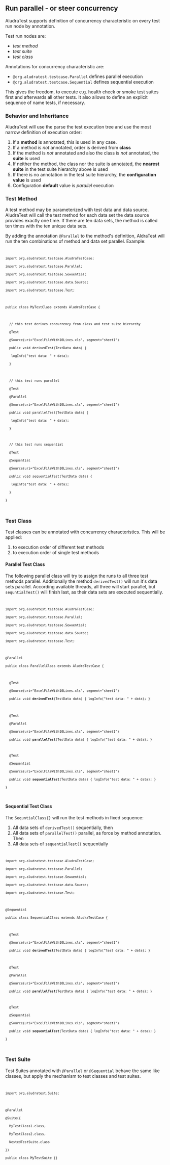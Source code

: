 == Run parallel - or steer concurrency ==

AludraTest supports definition of concurrency characteristic on every test run node by annotation.

Test run nodes are:
*''test method''
*''test suite''
*''test class''

Annotations for concurrency characteristic are:
*<code>@org.aludratest.testcase.Parallel</code> defines parallel execution
*<code>@org.aludratest.testcase.Sequential</code> defines sequential execution

This gives the freedom, to execute e.g. health check or smoke test suites first and afterwards all other tests. It also allows to define an explicit sequence of name tests, if necessary. 

=== Behavior and Inheritance ===
AludraTest will use the parse the test execution tree and use the most narrow definition of execution order:
#If a '''method''' is annotated, this is used in any case.
#If a method is ''not'' annotated, order is derived from '''class'''
#If the method is ''not'' annotated and also the class is ''not'' annotated, the '''suite''' is used
#If neither the method, the class nor the suite is annotated, the '''nearest suite''' in the test suite hierarchy above is used
#If there is no annotation in the test suite hierarchy, the '''configuration value''' is used
#Configuration '''default''' value is ''parallel'' execution

=== Test Method ===
A test method may be parameterized with test data and data source. AludraTest will call the test method for each data set the data source provides exactly one time. If there are ten data sets, the method is called ten times with the ten unique data sets.

By adding the annotation <code>@Parallel</code> to the method's definition, AldraTest will run the ten combinations of method and data set parallel.   
Example:

<code>
 import org.aludratest.testcase.AludraTestCase;
 import org.aludratest.testcase.Parallel;
 import org.aludratest.testcase.Sewuential;
 import org.aludratest.testcase.data.Source;
 import org.aludratest.testcase.Test;
 
 public class MyTestClass extends AludraTestCase {
 
   // this test derives concurrency from class and test suite hierarchy
   @Test
   @Source(uri="ExcelFileWith10Lines.xls", segment="sheet1")
   public void derivedTest(TestData data) {
   	logInfo("test data: " + data);
   }
 
   // this test runs parallel
   @Test
   @Parallel
   @Source(uri="ExcelFileWith10Lines.xls", segment="sheet1")
   public void parallelTest(TestData data) {
   	logInfo("test data: " + data);
   }
   
   // this test runs sequential
   @Test
   @Sequential
   @Source(uri="ExcelFileWith10Lines.xls", segment="sheet1")
   public void sequentialTest(TestData data) {
   	logInfo("test data: " + data);
   }
 }
</code> 

=== Test Class ===
Test classes can be annotated with concurrency characteristics. This will be applied:
#to execution order of different test methods
#to execution order of single test methods


==== Parallel Test Class====
The following parallel class will try to assign the runs to all three test methods parallel. Additionally  the method <code>derivedTest()</code> will run it's data sets parallel. According available threads, all three will start parallel, but <code>sequntialTest()</code> will finish last, as their data sets are executed sequentially.

<code>
 import org.aludratest.testcase.AludraTestCase;
 import org.aludratest.testcase.Parallel;
 import org.aludratest.testcase.Sewuential;
 import org.aludratest.testcase.data.Source;
 import org.aludratest.testcase.Test;
 
 @Parallel
 public class ParallelClass extends AludraTestCase {
 
   @Test
   @Source(uri="ExcelFileWith10Lines.xls", segment="sheet1")
   public void '''derivedTest'''(TestData data) { logInfo("test data: " + data); }
 
   @Test
   @Parallel
   @Source(uri="ExcelFileWith10Lines.xls", segment="sheet1")
   public void '''parallelTest'''(TestData data) { logInfo("test data: " + data); }
   
   @Test
   @Sequential
   @Source(uri="ExcelFileWith10Lines.xls", segment="sheet1")
   public void '''sequentialTest'''(TestData data) { logInfo("test data: " + data); }
 }
</code> 

==== Sequential Test Class ====
The <code>SequntialClass{}</code> will run the test methods in fixed sequence:
#All data sets of <code>derivedTest()</code> sequentially, then
#All data sets of <code>parallelTest()</code> parallel, as force by method annotation. Then
#All data sets of <code>sequentialTest()</code> sequentially

<code>
 import org.aludratest.testcase.AludraTestCase;
 import org.aludratest.testcase.Parallel;
 import org.aludratest.testcase.Sewuential;
 import org.aludratest.testcase.data.Source;
 import org.aludratest.testcase.Test;
 
 @Sequential
 public class SequentialClass extends AludraTestCase {
 
   @Test
   @Source(uri="ExcelFileWith10Lines.xls", segment="sheet1")
   public void '''derivedTest'''(TestData data) { logInfo("test data: " + data); }
 
   @Test
   @Parallel
   @Source(uri="ExcelFileWith10Lines.xls", segment="sheet1")
   public void '''parallelTest'''(TestData data) { logInfo("test data: " + data); }
   
   @Test
   @Sequential
   @Source(uri="ExcelFileWith10Lines.xls", segment="sheet1")
   public void '''sequentialTest'''(TestData data) { logInfo("test data: " + data); }
 }
</code> 

=== Test Suite ===
Test Suites annotated with <code>@Parallel</code> or <code>@Sequential</code> behave the same like classes, but apply the mechanism to test classes and test suites.

<code>
 import org.aludratest.Suite;
 
 @Parallel
 @Suite({
   MyTestClass1.class,
   MyTestClass2.class,
   NestedTestSuite.class
 })
 public class MyTestSuite {}
</code>
